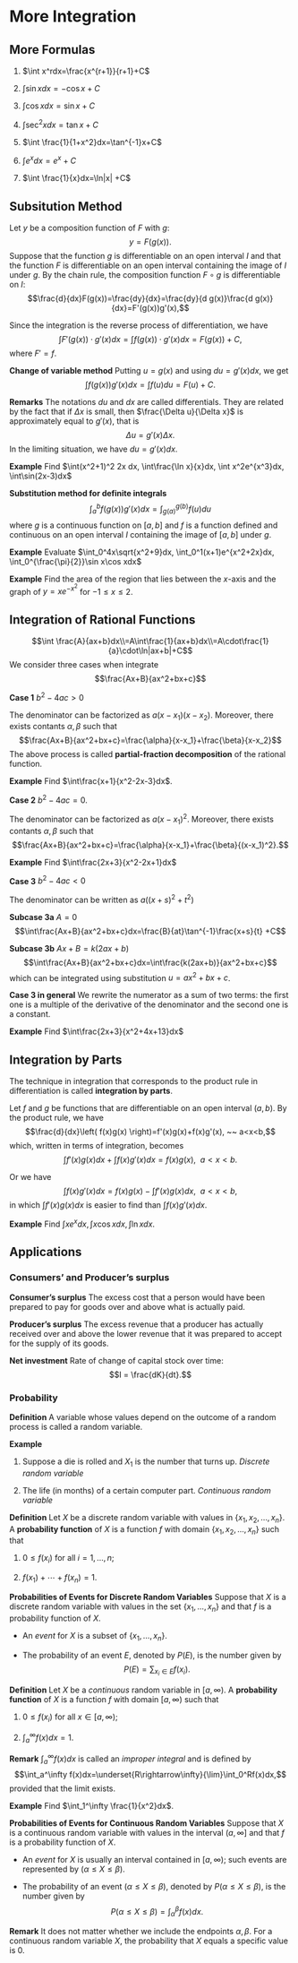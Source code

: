 # More Integration

## More Formulas 

1. $\int x^rdx=\frac{x^{r+1}}{r+1}+C$

2. $\int \sin x dx=-\cos x +C$

3. $\int \cos x dx=\sin x +C$

4. $\int \sec^2 x dx =\tan x+C$

5. $\int \frac{1}{1+x^2}dx=\tan^{-1}x+C$

6. $\int e^xdx=e^x +C$

7. $\int \frac{1}{x}dx=\ln|x| +C$

## Subsitution Method 

Let $y$ be a composition function of $F$ with $g$:
$$y=F(g(x)).$$
Suppose that the function $g$ is differentiable on an open interval $I$ and that the function $F$ is differentiable on an open interval containing the image of $I$ under $g$. By the chain rule, the composition function $F\circ g$ is differentiable on $I$:
$$\frac{d}{dx}F(g(x))=\frac{dy}{dx}=\frac{dy}{d g(x)}\frac{d g(x)}{dx}=F'(g(x))g'(x),$$

Since the integration is the reverse process of differentiation, we have 
$$\int F'(g(x))\cdot g'(x)dx=\int f(g(x))\cdot g'(x)dx=F(g(x))+C,$$
where $F'=f$.

**Change of variable method** Putting $u=g(x)$ and using $du=g'(x)dx$, we get
$$\int f(g(x))g'(x)dx=\int f(u)du=F(u)+C.$$

**Remarks** The notations $du$ and $dx$ are called differentials. They are related by the fact that if $\Delta x$ is small, then $\frac{\Delta u}{\Delta x}$ is approximately equal to $g'(x)$, that is 
$$\Delta u=g'(x)\Delta x.$$
In the limiting situation, we have $du=g'(x)dx$.

**Example** Find $\int(x^2+1)^2 2x dx, \int\frac{\ln x}{x}dx, \int x^2e^{x^3}dx, \int\sin(2x-3)dx$

**Substitution method for definite integrals**
$$\int_a^bf(g(x))g'(x)dx=\int_{g(a)}^{g(b)}f(u)du$$
where $g$ is a continuous function on $[a,b]$ and $f$ is a function defined and continuous on an open interval $I$ containing the image of $[a,b]$ under $g$.

**Example** Evaluate $\int_0^4x\sqrt{x^2+9}dx, \int_0^1(x+1)e^{x^2+2x}dx, \int_0^{\frac{\pi}{2}}\sin x\cos xdx$

**Example** Find the area of the region that lies between the $x$-axis and the graph of $y=xe^{-x^2}$ for $-1\le x\le 2$.

## Integration of Rational Functions 

$$\int \frac{A}{ax+b}dx\\=A\int\frac{1}{ax+b}dx\\=A\cdot\frac{1}{a}\cdot\ln|ax+b|+C$$
We consider three cases when integrate 
$$\frac{Ax+B}{ax^2+bx+c}$$

**Case 1** $b^2-4ac>0$

The denominator can be factorized as $a(x-x_1)(x-x_2)$. Moreover, there exists contants $\alpha, \beta$ such that 
$$\frac{Ax+B}{ax^2+bx+c}=\frac{\alpha}{x-x_1}+\frac{\beta}{x-x_2}$$
The above process is called **partial-fraction decomposition** of the rational function.

**Example** Find $\int\frac{x+1}{x^2-2x-3}dx$.

**Case 2** $b^2-4ac=0$.

The denominator can be factorized as $a(x-x_1)^2$. Moreover, there exists contants $\alpha, \beta$ such that 
$$\frac{Ax+B}{ax^2+bx+c}=\frac{\alpha}{x-x_1}+\frac{\beta}{(x-x_1)^2}.$$

**Example** Find $\int\frac{2x+3}{x^2-2x+1}dx$

**Case 3** $b^2-4ac<0$

The denominator can be written as $a((x+s)^2+t^2)$

**Subcase 3a** $A=0$
$$\int\frac{Ax+B}{ax^2+bx+c}dx=\frac{B}{at}\tan^{-1}\frac{x+s}{t} +C$$

**Subcase 3b** $Ax+B=k(2ax+b)$
$$\int\frac{Ax+B}{ax^2+bx+c}dx=\int\frac{k(2ax+b)}{ax^2+bx+c}$$
which can be integrated using substitution $u=ax^2+bx+c$.

**Case 3 in general** We rewrite the numerator as a sum of two terms: the first one is a multiple of the derivative of the denominator and the second one is a constant.

**Example** Find $\int\frac{2x+3}{x^2+4x+13}dx$

## Integration by Parts 

The technique in integration that corresponds to the product rule in differentiation is called **integration by parts**.

Let $f$ and $g$ be functions that are differentiable on an open interval $(a, b)$. By the product rule, we have 
$$\frac{d}{dx}\left( f(x)g(x) \right)=f'(x)g(x)+f(x)g'(x), ~~ a<x<b,$$
which, written in terms of integration,  becomes 
$$\int f'(x)g(x)dx + \int f(x)g'(x)dx =f(x)g(x), ~~ a<x<b. $$

Or we have 
$$\int f(x)g'(x)dx = f(x)g(x) - \int f'(x)g(x)dx, ~~ a<x<b,$$
in which $\int f'(x)g(x)dx$ is easier to find than $\int f(x)g'(x)dx$.

**Example** Find $\int xe^xdx, \int x\cos xdx, \int \ln x dx$.

## Applications

### Consumers' and Producer's surplus

**Consumer's surplus** The excess cost that a person would have been prepared to pay for goods
over and above what is actually paid.

**Producer’s surplus** The excess revenue that a producer has actually received over and above the
lower revenue that it was prepared to accept for the supply of its goods.

**Net investment** Rate of change of capital stock over time: $$I = \frac{dK}{dt}.$$

### Probability

**Definition** A variable whose values depend on the outcome of a random process is called a random variable.

**Example**

1. Suppose a die is rolled and $X_1$ is the number that turns up. *Discrete random variable*

2. The life (in months) of a certain computer part. *Continuous random variable*

**Definition** Let $X$ be a discrete random variable with values in $\{x_1,x_2,\ldots,x_n\}$. A **probability function** of $X$ is a function $f$ with domain $\{x_1,x_2,\ldots,x_n\}$ such that 

1. $0\le f(x_i)$ for all $i=1,\ldots,n$;

2. $f(x_1)+\cdots+f(x_n)=1$.

**Probabilities of Events for Discrete Random Variables** Suppose that $X$ is a discrete random variable with values in the set $\{x_1,\ldots,x_n\}$ and that $f$ is a probability function of $X$.

- An *event* for $X$ is a subset of $\{x_1,\ldots,x_n\}$.

- The probability of an event $E$, denoted by $P(E)$, is the number given by 
$$P(E)=\sum_{x_i\in E}f(x_i).$$

**Definition** Let $X$ be a *continuous* random variable in $[a,\infty)$. A **probability function** of $X$ is a function $f$ with domain $[a,\infty)$ such that 

1. $0\le f(x_i)$ for all $x\in[a,\infty)$;

2. $\int_a^\infty f(x)dx=1$.

**Remark** $\int_a^\infty f(x)dx$ is called an *improper integral* and is defined by 
$$\int_a^\infty f(x)dx=\underset{R\rightarrow\infty}{\lim}\int_0^Rf(x)dx,$$
provided that the limit exists.

**Example** Find $\int_1^\infty \frac{1}{x^2}dx$.

**Probabilities of Events for Continuous Random Variables** Suppose that $X$ is a continuous random variable with values in the interval $(a,\infty]$ and that $f$ is a probability function of $X$.

- An *event* for $X$ is usually an interval contained in $[a,\infty)$; such events are represented by $(\alpha\le X\le \beta)$.

- The probability of an event $(\alpha\le X\le\beta)$, denoted by $P(\alpha\le X\le\beta)$, is the number given by 
$$P(\alpha\le X\le\beta)=\int_\alpha^\beta f(x)dx.$$

**Remark** It does not matter whether we include the endpoints $\alpha,\beta$. For a continuous random variable $X$, the probability that $X$ equals a specific value is $0$.

